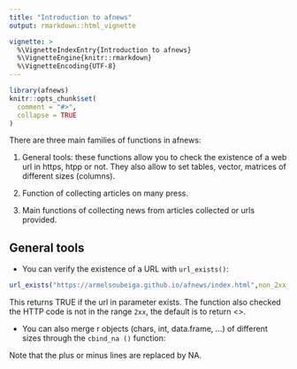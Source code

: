 ```yaml
---
title: "Introduction to afnews"
output: rmarkdown::html_vignette

vignette: >
  %\VignetteIndexEntry{Introduction to afnews}
  %\VignetteEngine{knitr::rmarkdown}
  %\VignetteEncoding{UTF-8}
---
```


```r
library(afnews)
knitr::opts_chunk$set(
  comment = "#>", 
  collapse = TRUE
)
```

There are three main families of functions in afnews:

1. General tools: these functions allow you to check the existence of a web url in https, htpp or not. They also allow to set tables, vector, matrices of different sizes (columns).

2. Function of collecting articles on many press.

3. Main functions of collecting news from articles collected or urls provided.



## General tools


* You can verify the existence of a URL with  `url_exists()`:

```r
url_exists("https://armelsoubeiga.github.io/afnews/index.html",non_2xx_return_value = FALSE, quiet = FALSE)
```

This returns TRUE if the url in parameter exists. The function also checked the HTTP code is not in the range `2xx`, the default is to return <<FALSE>>.

* You can also merge r objects (chars, int, data.frame, ...) of different sizes through the `cbind_na ()` function:

Note that the plus or minus lines are replaced by NA.



